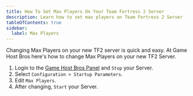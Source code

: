 ```yaml
---
title: How To Set Max Players On Your Team Fortress 2 Server
description: Learn how to set max players on Team Fortress 2 Server
tableOfContents: true
sidebar:
  label: Max Players
---
```


Changing Max Players on your new TF2 server is quick and easy. At Game Host Bros here's how to change Max Players on your new TF2 Server.
<Steps>
1. Login to the [Game Host Bros Panel](https://panel.gamehostbros.com/) and `Stop` your Server.
2. Select `Configuration > Startup Parameters`.
3. Edit `Max Players`.
4. After changing, `Start` your Server.
</Steps>
